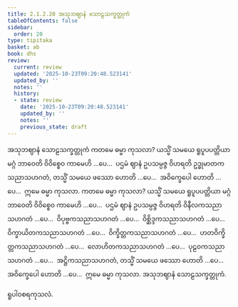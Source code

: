 ```yaml
---
title: 2.1.2.20 အသုဘဈာနံ သောဠသက္ခတ္တုကံ
tableOfContents: false
sidebar:
  order: 20
type: tipitaka
basket: ab
book: dhs
review:
  current: review
  updated: '2025-10-23T09:20:48.523141'
  updated_by: ''
  notes: ''
  history:
  - state: review
    date: '2025-10-23T09:20:48.523141'
    updated_by: ''
    notes: ''
    previous_state: draft
---
```



<ReviewStatus review={frontmatter.review} showDetails={true} />

<HypothesisAnnotation frontmatter={frontmatter} />

<DynamicBreadcrumb />

<Paragraph number="710" type="center" book="dhs">
<Emphasis>အသုဘဈာနံ သောဠသက္ခတ္တုကံ</Emphasis>
</Paragraph>

<Division number="263" book="dhs" e="ch" v="29" p="67">

<Paragraph number="711" book="dhs">
ကတမေ ဓမ္မာ ကုသလာ? ယသ္မိံ သမယေ ရူပူပပတ္တိယာ မဂ္ဂံ ဘာဝေတိ ဝိဝိစ္စေဝ ကာမေဟိ …ပေ…  ပဌမံ ဈာနံ ဥပသမ္ပဇ္ဇ ဝိဟရတိ ဥဒ္ဓုမာတကသညာသဟဂတံ, တသ္မိံ သမယေ ဖဿော ဟောတိ …ပေ…  အဝိက္ခေပေါ ဟောတိ …ပေ…  ဣမေ ဓမ္မာ ကုသလာ.
</Paragraph>

</Division>
<Division number="264" book="dhs" e="ch" v="29" p="68">

<Paragraph number="712" book="dhs">
ကတမေ ဓမ္မာ ကုသလာ? ယသ္မိံ သမယေ ရူပူပပတ္တိယာ မဂ္ဂံ ဘာဝေတိ ဝိဝိစ္စေဝ ကာမေဟိ …ပေ…  ပဌမံ ဈာနံ ဥပသမ္ပဇ္ဇ ဝိဟရတိ ဝိနီလကသညာသဟဂတံ …ပေ…  ဝိပုဗ္ဗကသညာသဟဂတံ …ပေ…  ဝိစ္ဆိဒ္ဒကသညာသဟဂတံ …ပေ…  ဝိက္ခာယိတကသညာသဟဂတံ …ပေ…  ဝိက္ခိတ္တကသညာသဟဂတံ …ပေ…  ဟတဝိက္ခိတ္တကသညာသဟဂတံ …ပေ…  လောဟိတကသညာသဟဂတံ …ပေ…  ပုဠဝကသညာသဟဂတံ …ပေ…  အဋ္ဌိကသညာသဟဂတံ, တသ္မိံ သမယေ ဖဿော ဟောတိ …ပေ…  အဝိက္ခေပေါ ဟောတိ …ပေ…  ဣမေ ဓမ္မာ ကုသလာ.

</Paragraph>
</Division>

<Paragraph number="713" type="center" book="dhs">
အသုဘဈာနံ သောဠသက္ခတ္တုကံ.

  
ရူပါဝစရကုသလံ.
</Paragraph>